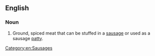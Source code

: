 ==English==

===Noun===
{{en-noun|~}}

# Ground, spiced meat that can be stuffed in a [[sausage]] or used as a sausage [[patty]].
[[Category:en:Sausages]]